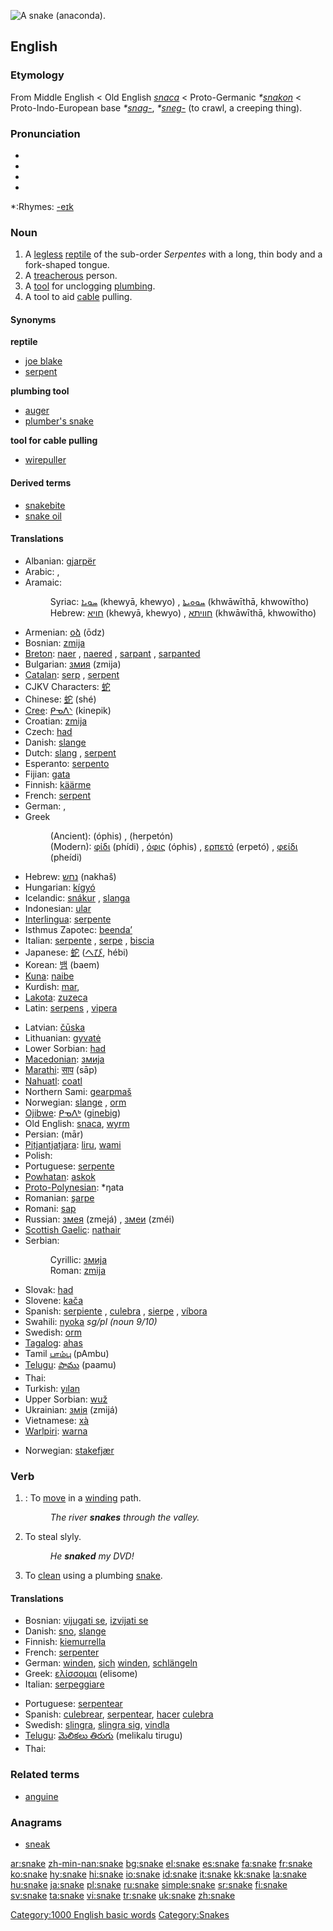[[Image:Anaconda jaune 34.JPG|thumb|right|A snake ([[anaconda]]).]]
{{wikipedia}}
==English==

===Etymology===
From Middle English < Old English ''[[snaca]]'' < Proto-Germanic ''*[[snakon]]'' < Proto-Indo-European base ''*[[snag-]]'', ''*[[sneg-]]'' (to crawl, a creeping thing).

===Pronunciation===
*{{AHD|snāk}}
*{{IPA|/sneɪk/}}
*{{SAMPA|/sneIK/}}
*{{audio|en-us-snake.ogg|Audio (US)}}

*:Rhymes: [[Rhymes:English:-eɪk|-eɪk]]

===Noun===
{{en-noun}}

# A [[legless]] [[reptile]] of the sub-order ''Serpentes'' with a long, thin body and a fork-shaped tongue.
# A [[treacherous]] person.
# A [[tool]] for unclogging [[plumbing]].
# A tool to aid [[cable]] pulling.

====Synonyms====
'''reptile'''
*[[joe blake]]
*[[serpent]]
'''plumbing tool'''
*[[auger]]
*[[plumber's snake]]
'''tool for cable pulling'''
*[[wirepuller]]

====Derived terms====
*[[snakebite]]
*[[snake oil]]

====Translations====
{{trans-top|reptile}}
*Albanian: [[gjarpër]] {{m}}
*Arabic: {{ARchar|[[ثعبان|ثُعْبَان]]}} {{unicode|(θoaʕbáːn)}} {{m}}, {{ARchar|[[ثعابين|ثَعَابِينُ]]}} {{unicode|(θaʕabíːn)}} {{p}}
*Aramaic:
*:Syriac: [[ܚܘܝܐ]] (khewyā, khewyo) {{m}}, [[ܚܘܘܝܬܐ]] (khwāwīthā, khwowītho) {{f}}
*:Hebrew: [[חויא]] (khewyā, khewyo) {{m}}, [[חוויתא]] (khwāwīthā, khwowītho) {{f}}
*Armenian: [[օձ]] (ōdz)
*Bosnian: [[zmija#Bosnian|zmija]] {{f}}
*[[Breton]]: [[naer]] {{f}}, [[naer]]ed {{p}}, [[sarpant]] {{m}}, [[sarpant]]ed {{p}}
*Bulgarian: [[змия]] (zmija) {{f}}
*[[Catalan]]: [[serp]] {{f}}, [[serpent]] {{f}}
*CJKV Characters: [[蛇]]
*Chinese: [[蛇]] (shé)
*[[Cree]]: [[ᑭᓀᐱᐠ]] (kinepik)
*Croatian: [[zmija#Croatian|zmija]] {{f}}
*Czech: [[had#Czech|had]] {{m}}
*Danish: [[slange]] {{g|Danish}}
*Dutch: [[slang]] {{f}}, [[serpent]] {{n}}
*Esperanto: [[serpento]]
*Fijian: [[gata]]
*Finnish: [[käärme]]
*French: [[serpent]] {{m}}
*German: {{t+|de|Schlange}} {{f}}, {{t+|de|Wurm}} {{m}} {{italbrac|poetic}}
*Greek
*:(Ancient): {{IPAchar|[[ὄφις]]}} (óphis) {{m}}, {{IPAchar|[[ἑρπετόν]]}} (herpetón) {{n}}
*:(Modern): [[φίδι]] (phídi) {{n}}, [[όφις]] (óphis) {{m}}, [[ερπετό]] (erpetó) {{n}}, [[φείδι]] (pheídi) {{n}}
*Hebrew: [[נחש]] (nakhaš) {{m}}
*Hungarian: [[kígyó]]
*Icelandic: [[snákur]] {{m}}, [[slanga]] {{f}}
*Indonesian: [[ular]]
*[[Interlingua]]: [[serpente]]
*Isthmus Zapotec: [[beendaʼ]]
*Italian: [[serpente]] {{m}}, [[serpe]] {{f}}, [[biscia]] {{f}}
*Japanese: [[蛇]] ([[へび]], hébi)
*Korean: [[뱀]] (baem)
*[[Kuna]]: [[naibe]]
*Kurdish: [[mar]], {{KUchar|[[مار]]}}
*[[Lakota]]: [[zuzeca]]
*Latin: [[serpens]] {{mf}}, [[vipera]] {{f}}
{{trans-mid}}
*Latvian: [[čūska]] {{f}}
*Lithuanian: [[gyvatė]] {{f}}
*Lower Sorbian: [[had]] {{m}}
*[[Macedonian]]: [[змија]] {{f}}
*[[Marathi]]: [[साप]] (sāp)
*[[Nahuatl]]: [[coatl]]
*Northern Sami: [[gearpmaš]]
*Norwegian: [[slange]] {{m}}, [[orm]] {{m}}
*[[Ojibwe]]: [[ᑭᓀᐱᒃ]] ([[ginebig]])
*Old English: [[snaca]], [[wyrm]] {{g|Old English}}
*Persian: {{FAchar|[[مار]]}} (mār)
*[[Pitjantjatjara]]: [[liru]], [[wami]]
*Polish: {{t+|pl|wąż}} {{m}}
*Portuguese: [[serpente]] {{f}}
*[[Powhatan]]: [[askok]]
*[[Proto-Polynesian]]: *ŋata
*Romanian: [[şarpe]] {{m}}
*Romani: [[sap]]
*Russian: [[змея]] (zmejá) {{f}}, [[змеи]] (zméi) {{p}}
*[[Scottish Gaelic]]: [[nathair]] {{f}}
*Serbian:
*:Cyrillic: [[змија#Serbian|змија]] {{f}}
*:Roman: [[zmija#Serbian|zmija]] {{f}}
*Slovak: [[had#Slovak|had]] {{m}}
*Slovene: [[kača]] {{f}}
*Spanish: [[serpiente]] {{f}}, [[culebra]] {{f}}, [[sierpe]] {{italbrac|archaic}}, [[víbora]] {{italbrac|colloquial|Mexico}}
*Swahili: [[nyoka]] ''sg/pl (noun 9/10)''
*Swedish: [[orm]] {{c}}
*[[Tagalog]]: [[ahas]]
*Tamil [[பாம்பு]] (pAmbu)
*[[Telugu]]: [[పాము]] (paamu)
*Thai: {{THchar|[[งู]]}}
*Turkish: [[yılan]]
*Upper Sorbian: [[wuž]] {{m}}
*Ukrainian: [[змія]] (zmijá) {{f}}
*Vietnamese: [[xà]]
*[[Warlpiri]]: [[warna]]
{{trans-bottom}}

{{trans-top|plumbing tool}}
*Norwegian: [[stakefjær]] {{c}}
{{trans-mid}}
{{trans-bottom}}

===Verb===
{{en-verb|snak|ing}}

# {{intransitive}}: To [[move]] in a [[wind]]ing path.
#:''The river '''snakes''' through the valley.''
# {{context|transitive|AU|slang}} To steal slyly.
#:''He '''snaked''' my DVD!''
# {{transitive}} To [[clean]] using a plumbing [[snake]].

====Translations====
{{top}}
*Bosnian: [[vijugati se]], [[izvijati se]]
*Danish: [[sno]], [[slange]]
*Finnish: [[kiemurrella]]
*French: [[serpenter]]
*German: [[winden]], [[sich]] [[winden]], [[schlängeln]]
*Greek: [[ελίσσομαι]] (elisome)
*Italian: [[serpeggiare]]
{{mid}}
*Portuguese: [[serpentear]]
*Spanish: [[culebrear]], [[serpentear]], [[hacer]] [[culebra]]
*Swedish: [[slingra]], [[slingra sig]], [[vindla]]
*[[Telugu]]: [[మెలికలు తిరుగు]] (melikalu tirugu)
*Thai: {{THchar|[[เลื้อย]]}}
{{bottom}}

===Related terms===
*[[anguine]]

===Anagrams===
*[[sneak]]

[[Category:1000 English basic words]]
[[Category:Snakes]]

[[ar:snake]]
[[zh-min-nan:snake]]
[[bg:snake]]
[[el:snake]]
[[es:snake]]
[[fa:snake]]
[[fr:snake]]
[[ko:snake]]
[[hy:snake]]
[[hi:snake]]
[[io:snake]]
[[id:snake]]
[[it:snake]]
[[kk:snake]]
[[la:snake]]
[[hu:snake]]
[[ja:snake]]
[[pl:snake]]
[[ru:snake]]
[[simple:snake]]
[[sr:snake]]
[[fi:snake]]
[[sv:snake]]
[[ta:snake]]
[[vi:snake]]
[[tr:snake]]
[[uk:snake]]
[[zh:snake]]